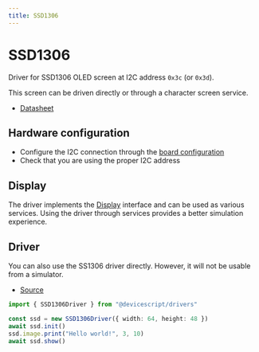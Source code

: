 ```yaml
---
title: SSD1306
---
```


# SSD1306

Driver for SSD1306 OLED screen at I2C address `0x3c` (or `0x3d`).

This screen can be driven directly or through a character screen service.

-   [Datasheet](https://www.digikey.com/htmldatasheets/production/2047793/0/0/1/ssd1306.html)

## Hardware configuration

-   Configure the I2C connection through the [board configuration](/developer/board-configuration)
-   Check that you are using the proper I2C address

## Display

The driver implements the [Display](/developer/display) interface and can be used as various services.
Using the driver through services provides a better simulation experience.

## Driver

You can also use the SS1306 driver directly. However, it will not be usable from a simulator.

-   [Source](https://github.com/microsoft/devicescript/blob/main/packages/drivers/src/ssd1306.ts)

```ts
import { SSD1306Driver } from "@devicescript/drivers"

const ssd = new SSD1306Driver({ width: 64, height: 48 })
await ssd.init()
ssd.image.print("Hello world!", 3, 10)
await ssd.show()
```
